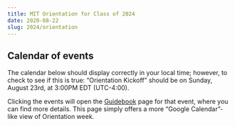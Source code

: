 ```yaml
---
title: MIT Orientation for Class of 2024
date: 2020-08-22
slug: 2024/orientation
---
```



## Calendar of events

The calendar below should display correctly in your local time; however, to check to see if this is true: &ldquo;Orientation Kickoff&rdquo; should be on Sunday, August 23rd, at 3:00PM EDT (UTC-4:00).

Clicking the events will open the [Guidebook](https://guidebook.com/guide/173503/) page for that event, where you can find more details. This page simply offers a more &ldquo;Google Calendar&rdquo;-like view of Orientation week.

<OrientationCalendar />